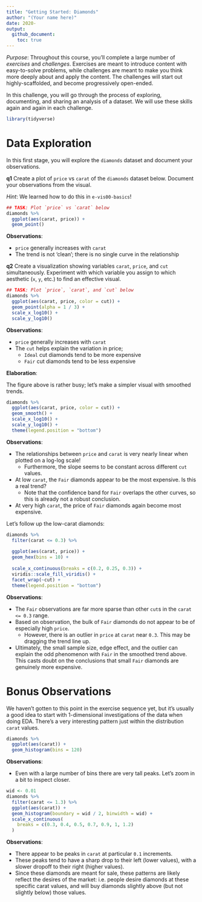 ```yaml
---
title: "Getting Started: Diamonds"
author: "(Your name here)"
date: 2020-
output:
  github_document:
    toc: true
---
```


*Purpose*: Throughout this course, you'll complete a large number of *exercises* and *challenges*. Exercises are meant to introduce content with easy-to-solve problems, while challenges are meant to make you think more deeply about and apply the content. The challenges will start out highly-scaffolded, and become progressively open-ended.

In this challenge, you will go through the process of exploring, documenting, and sharing an analysis of a dataset. We will use these skills again and again in each challenge.

<!-- include-rubric -->

```r
library(tidyverse)
```

# Data Exploration
<!-- -------------------------------------------------- -->

In this first stage, you will explore the `diamonds` dataset and document your observations.

__q1__ Create a plot of `price` vs `carat` of the `diamonds` dataset below. Document your observations from the visual.

*Hint*: We learned how to do this in `e-vis00-basics`!

```r
## TASK: Plot `price` vs `carat` below
diamonds %>%
  ggplot(aes(carat, price)) +
  geom_point()
```

**Observations**:

- `price` generally increases with `carat`
- The trend is not 'clean'; there is no single curve in the relationship

__q2__ Create a visualization showing variables `carat`, `price`, and `cut` simultaneously. Experiment with which variable you assign to which aesthetic (`x`, `y`, etc.) to find an effective visual.

```r
## TASK: Plot `price`, `carat`, and `cut` below
diamonds %>%
  ggplot(aes(carat, price, color = cut)) +
  geom_point(alpha = 1 / 3) +
  scale_x_log10() +
  scale_y_log10()
```

**Observations**:

- `price` generally increases with `carat`
- The `cut` helps explain the variation in price;
  - `Ideal` cut diamonds tend to be more expensive
  - `Fair` cut diamonds tend to be less expensive

**Elaboration**:

The figure above is rather busy; let's make a simpler visual with smoothed trends.

```r
diamonds %>%
  ggplot(aes(carat, price, color = cut)) +
  geom_smooth() +
  scale_x_log10() +
  scale_y_log10() +
  theme(legend.position = "bottom")
```
**Observations**:

- The relationships between `price` and `carat` is very nearly linear when plotted on a log-log scale!
  - Furthermore, the slope seems to be constant across different `cut` values.
- At low `carat`, the `Fair` diamonds appear to be the most expensive. Is this a real trend?
  - Note that the confidence band for `Fair` overlaps the other curves, so this is already not a robust conclusion.
- At very high `carat`, the price of `Fair` diamonds again become most expensive.

Let's follow up the low-carat diamonds:

```r
diamonds %>% 
  filter(carat <= 0.3) %>% 
  
  ggplot(aes(carat, price)) +
  geom_hex(bins = 10) +
  
  scale_x_continuous(breaks = c(0.2, 0.25, 0.3)) +
  viridis::scale_fill_viridis() +
  facet_wrap(~cut) +
  theme(legend.position = "bottom")
```

**Observations**:

- The `Fair` observations are far more sparse than other `cut`s in the `carat <= 0.3` range.
- Based on observation, the bulk of `Fair` diamonds do not appear to be of especially high `price`.
  - However, there is an outlier in `price` at `carat` near `0.3`. This may be dragging the trend line up.
- Ultimately, the small sample size, edge effect, and the outlier can explain the odd phenomenon with `Fair` in the smoothed trend above. This casts doubt on the conclusions that small `Fair` diamonds are genuinely more expensive.




# Bonus Observations

We haven't gotten to this point in the exercise sequence yet, but it's usually a good idea to start with 1-dimensional investigations of the data when doing EDA. There's a very interesting pattern just within the distribution `carat` values.

```r
diamonds %>% 
  ggplot(aes(carat)) +
  geom_histogram(bins = 120)
```

**Observations**:

- Even with a large number of bins there are very tall peaks. Let's zoom in a bit to inspect closer.

```r
wid <- 0.01
diamonds %>% 
  filter(carat <= 1.3) %>% 
  ggplot(aes(carat)) +
  geom_histogram(boundary = wid / 2, binwidth = wid) +
  scale_x_continuous(
    breaks = c(0.3, 0.4, 0.5, 0.7, 0.9, 1, 1.2)
  )
```

**Observations**:

- There appear to be peaks in `carat` at particular `0.1` increments.
- These peaks tend to have a sharp drop to their left (lower values), with a slower dropoff to their right (higher values).
- Since these diamonds are meant for sale, these patterns are likely reflect the desires of the market: i.e. people desire diamonds at these specific carat values, and will buy diamonds slightly above (but not slightly below) those values.

